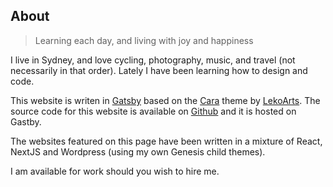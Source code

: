 ## About

> Learning each day, and living with joy and happiness

I live in Sydney, and love cycling, photography, music, and travel (not necessarily in that order).
Lately I have been learning how to design and code.

This website is writen in [Gatsby](https://www.gatsbyjs.com) based on the
[Cara](https://cara.lekoarts.de) theme by [LekoArts](https://www.lekoarts.de/en/).
The source code for this website is available on
[Github](https://github.com/ChristineTham/gatsby-blog) and it is hosted on
Gastby.

The websites featured on this page have been written in a mixture of React,
NextJS and Wordpress (using my own Genesis child themes).

I am available for work should you wish to hire me.
